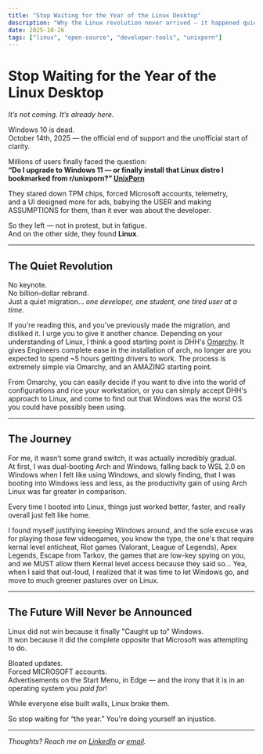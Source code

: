 ```yaml
---
title: "Stop Waiting for the Year of the Linux Desktop"
description: "Why the Linux revolution never arrived — it happened quietly while no one was watching."
date: 2025-10-26
tags: ["linux", "open-source", "developer-tools", "unixporn"]
---
```


# Stop Waiting for the Year of the Linux Desktop  
*It’s not coming. It’s already here.*

Windows 10 is dead.  
October 14th, 2025 — the official end of support and the unofficial start of clarity.  

Millions of users finally faced the question:  
**“Do I upgrade to Windows 11 — or finally install that Linux distro I bookmarked from r/unixporn?” [UnixPorn](https://www.reddit.com/r/unixporn/)**

They stared down TPM chips, forced Microsoft accounts, telemetry,  
and a UI designed more for ads, babying the USER and making ASSUMPTIONS for them, than it ever was about the developer.  

So they left — not in protest, but in fatigue.  
And on the other side, they found **Linux**.

---

## The Quiet Revolution

No keynote.  
No billion-dollar rebrand.  
Just a quiet migration... *one developer, one student, one tired user at a time.*  

If you're reading this, and you've previously made the migration, and disliked it.
I urge you to give it another chance. Depending on your understanding of Linux, I think a good starting point
is DHH's [Omarchy](https://omarchy.org/). It gives Engineers complete ease in the installation of arch, no longer are you 
expected to spend ~5 hours getting drivers to work. The process is extremely simple via Omarchy, and an AMAZING starting point.

From Omarchy, you can easily decide if you want to dive into the world of configurations and rice your workstation, or you can
simply accept DHH's approach to Linux, and come to find out that Windows was the worst OS you could have possibly been using.

---

## The Journey

For me, it wasn’t some grand switch, it was actually incredibly gradual.  
At first, I was dual-booting Arch and Windows, falling back to WSL 2.0 on Windows when I felt like using Windows, and 
slowly finding, that I was booting into Windows less and less, as the productivity gain of using Arch Linux was far greater in comparison.  

Every time I booted into Linux, things just worked better, faster, and really overall just felt like home.  

I found myself justifying keeping Windows around, and the sole excuse was for playing those few videogames, you know the type,
the one's that require kernal level anticheat, Riot games (Valorant, League of Legends), Apex Legends, Escape from Tarkov,
the games that are low-key spying on you, and we MUST allow them Kernal level access because they said so...
Yea, when I said that out-loud, I realized that it was time to let Windows go, and move to much greener pastures over on Linux.

---

## The Future Will Never be Announced

Linux did not win because it finally "Caught up to" Windows.  
It won because it did the complete opposite that Microsoft was attempting to do.

Bloated updates.  
Forced MICROSOFT accounts.  
Advertisements on the Start Menu, in Edge — and the irony that it is in an operating system you *paid for*!

While everyone else built walls, Linux broke them.  

So stop waiting for “the year.” You're doing yourself an injustice.

---

*Thoughts? Reach me on [LinkedIn](https://www.linkedin.com/in/dalvarino) or [email](mailto:douglitandres@gmail.com).*
